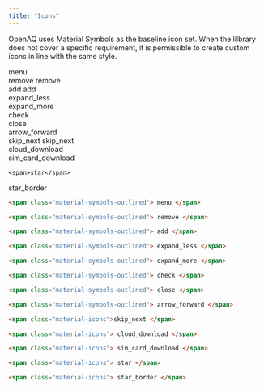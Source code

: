 ```yaml
---
title: "Icons"
---
```



OpenAQ uses Material Symbols as the baseline icon set.
When the lilbrary does not cover a specific requirement,
it is permissible to create custom icons in line with
the same style.

<div
  class="overview-icons-wrapper

"

>

  <div class="icon-block">
    <span>
      <Icon name="bars" />
      menu
    </span>
  </div>
  <div class="icon-block">
    <span class="material-symbols-outlined">remove</span>
    <span>remove</span>
  </div>
  <div class="icon-block">
    <span class="material-symbols-outlined"> add </span>
    <span>add</span>
  </div>
  <div class="icon-block">
    <span>
      <Icon name="down-caret" />
      expand_less
    </span>
  </div>
  <div class="icon-block">
    <span>
      <Icon name="up-caret" />
      expand_more
    </span>
  </div>
  <div class="icon-block">
     <span>
      <Icon name="approve-check" />
      check
    </span>
  </div>
  <div class="icon-block">
    <span>
      <Icon name="close" />
      close
    </span>
  </div>
  <div class="icon-block">
    <span><Icon name="right-arrow" /></span>
    <span>arrow_forward</span>
  </div>
  <div class="icon-block">
    <span class="material-icons">skip_next </span>
    <span>skip_next</span>
  </div>
  <div class="icon-block">
      <span><Icon name="cloud-download" /></span>
    <span>cloud_download</span>
  </div>
  <div class="icon-block">
    <span><Icon name="download" /></span>
    <span>sim_card_download</span>
  </div>
  <div class="icon-block">
    <span>
      <Icon name="seti:favicon" />
    </span>

    <span>star</span>

  </div>
  <div class="icon-block">
    <span>
      <Icon name="star" />
    </span>
    <span>star_border</span>
  </div>
</div>

```html
<span class="material-symbols-outlined"> menu </span>

<span class="material-symbols-outlined"> remove </span>

<span class="material-symbols-outlined"> add </span>

<span class="material-symbols-outlined"> expand_less </span>

<span class="material-symbols-outlined"> expand_more </span>

<span class="material-symbols-outlined"> check </span>

<span class="material-symbols-outlined"> close </span>

<span class="material-symbols-outlined"> arrow_forward </span>

<span class="material-icons">skip_next </span>

<span class="material-icons"> cloud_download </span>

<span class="material-icons"> sim_card_download </span>

<span class="material-icons"> star </span>

<span class="material-icons"> star_border </span>
```
